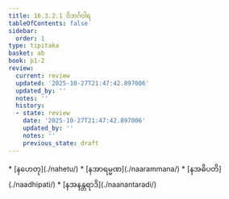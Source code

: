 ```yaml
---
title: 16.3.2.1 ဝိဘင်္ဂဝါရ
tableOfContents: false
sidebar:
  order: 1
type: tipitaka
basket: ab
book: p1-2
review:
  current: review
  updated: '2025-10-27T21:47:42.897006'
  updated_by: ''
  notes: ''
  history:
  - state: review
    date: '2025-10-27T21:47:42.897006'
    updated_by: ''
    notes: ''
    previous_state: draft
---
```



<ReviewStatus review={frontmatter.review} showDetails={true} />

<HypothesisAnnotation frontmatter={frontmatter} />

<DynamicBreadcrumb />



<TableOfContents book="p1-2" section="16.3.2.1">
* [နဟေတု](./nahetu/)
* [နအာရမ္မဏ](./naarammana/)
* [နအဓိပတိ](./naadhipati/)
* [နအနန္တရာဒိ](./naanantaradi/)
</TableOfContents>